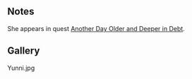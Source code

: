{{CharacterPage
|quote = When you need the fastest pencil pusher in the West, you need Yunni.
|race = Human
|faction = Admiralty
|title = Clerk
|boon = Authorization
|boonimage = authorization
|boondesc = Once a day, you can ask a nearby member of the Admiralty to help you in battle or negotiation.
|bane = Red Tape
|baneimage = red tape
|banedesc = Members of the Admiralty will not help you in battle or negotiation.
|deathloot = Letter Opener
}}
==Notes==
She appears in quest [[Another Day Older and Deeper in Debt]].

==Gallery==
<gallery>
Yunni.jpg
</gallery>